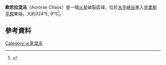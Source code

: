 
{{MarsGeo
|name=
|image=[[Image:ESP_045075_1715layers.jpg|200px]]
|caption=[[火星偵察軌道器|火星偵察軌道器]]的[[高解析度成像科學設備|HiRISE]] 拍攝的歐若拉混沌。
|location=
|latitude=9
|N_or_S=S
|longitude=324
|E_or_W=E
|type=
|dimensions=
|discoverer=
|naming=
}}

'''歐若拉混沌'''（Aurorae Chaos）是一個[[火星|火星]]破裂區域，位於[[水手峽谷|水手峽谷]]進入[[克里斯平原|克里斯平原]]東端，大約324°E, 9°S<ref>{{Cite web |url=http://www.jpl.nasa.gov/spaceimages/details.php?id=PIA14376 |title=存档副本 |access-date=2016-07-30 |archive-date=2019-12-08 |archive-url=https://web.archive.org/web/20191208044107/https://www.jpl.nasa.gov/spaceimages/details.php?id=PIA14376 |dead-url=no }}</ref>。

== 參考資料 ==
{{reflist}}

{{火星}}



[[Category:火星混沌|Category:火星混沌]]